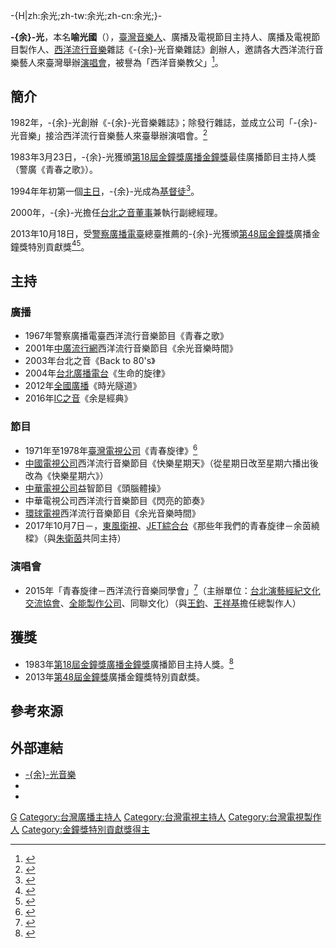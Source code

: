 {{Otheruses|other=名为余光的其他事物|余光}}
{{expand|time=2015-02-01T04:16:08+00:00}}
{{refimprove|time=2015-02-01T04:16:08+00:00}}
-{H|zh:余光;zh-tw:余光;zh-cn:余光;}-
{{藝人
| 姓名 = -{余}-光
| 類型 = 主持人
| 本名 = 喻光國
| 英文名 = 
| 綽號 = 西洋音樂教父
| 國籍 = {{ROC-TW}}
| 出生日期 = {{bya|1943}}
| 出生地 = {{TWN}}
| 語言 = 國語
| 職業 = [[主持人|主持人]]、製作人、-{余}-光音樂雜誌創辦人、余光音樂創辦人
| 教育程度 = 
| 宗教信仰 = [[基督教|基督教]]
| 配偶 = 
| 電視節目 =  
| 電視劇 = 
| 電影 =
| 網站 = 
| imdb = 
| 獎項 =1983年[[第18屆金鐘獎|第18屆金鐘獎]][[廣播金鐘獎|廣播金鐘獎]]廣播節目主持人獎<br>2013年[[第48屆金鐘獎|第48屆金鐘獎]]廣播金鐘獎特別貢獻獎
}}

'''-{余}-光'''，本名'''喻光國'''（{{bd|1943年}}），[[臺灣|臺灣]][[音樂人|音樂人]]、廣播及電視節目主持人、廣播及電視節目製作人、[[西洋|西洋]][[流行音樂|流行音樂]]雜誌《-{余}-光音樂雜誌》創辦人，邀請各大西洋流行音樂藝人來臺灣舉辦[[演唱會|演唱會]]，被譽為「西洋音樂教父」<ref name="krtnews--2014-8733">{{cite news|url=http://www.krtnews.com.tw/career-life/item/8733|publisher=財團法人國度復興傳播基金會|work=國度復興報|language=zh|date=2014-04-08|title=台上台下，榮耀歸主─  -{zh:余光;zh-tw:余光;zh-cn:余光;}-|author=蔡聽雅|deadurl=yes|archiveurl=https://web.archive.org/web/20150201131343/http://www.krtnews.com.tw/career-life/item/8733|archivedate=2015-02-01}}{{zh-tw}}</ref>。

== 簡介 ==
1982年，-{余}-光創辦《-{余}-光音樂雜誌》；除發行雜誌，並成立公司「-{余}-光音樂」接洽西洋流行音樂藝人來臺舉辦演唱會。<ref name="ic975-88">{{cite web |url= http://www.ic975.com/Main/Presenter.php?id=88 |title= 余是經典—Yesterday Once More |work= 主持人: 余光 |publisher= [[IC之音|IC之音]] |accessdate= 2015-09-17 |archive-url= https://web.archive.org/web/20151208063023/http://www.ic975.com/Main/Presenter.php?id=88 |archive-date= 2015-12-08 |dead-url= yes }}</ref>

1983年3月23日，-{余}-光獲頒[[第18屆金鐘獎|第18屆金鐘獎]][[廣播金鐘獎|廣播金鐘獎]]最佳廣播節目主持人獎（警廣《青春之歌》）。{{r|ic975-88}}{{r|krtnews--2014-8733}}

1994年年初第一個[[主日|主日]]，-{余}-光成為[[基督徒|基督徒]]<ref>{{cite news|url=http://www.ct.org.tw/news/detail/2013-03154 |publisher=財團法人基督教論壇基金會|work=[[基督教論壇報|基督教論壇報]]|language=zh|date=2013-11-23 |title= 用音樂作世界上的光─ -{余}-光 |author= 何毓芬 |location=臺北}}{{zh-tw}}</ref>。

2000年，-{余}-光擔任[[台北之音|台北之音]][[董事|董事]]兼執行副總經理。{{r|ic975-88}}

2013年10月18日，受[[警察廣播電臺|警察廣播電臺]]總臺推薦的-{余}-光獲頒[[第48屆金鐘獎|第48屆金鐘獎]]廣播金鐘獎特別貢獻獎<ref>{{cite news|author=許逸群|title=廣播金鐘／哈利路亞！「西音教父」-{余}-光榮獲特別貢獻獎|url=http://www.ettoday.net/news/20131019/284063.htm|publisher=東森新聞雲|work=[[ETtoday新聞雲|ETtoday新聞雲]]|date=2013-10-19|accessdate=2015-02-01|location=}}</ref><ref>{{cite news|url=http://ent.appledaily.com.tw/enews/article/entertainment/20130918/35301962/ |publisher=[[台灣蘋果日報|台灣蘋果日報]]|language=zh|date=2013-09-18|title= 央廣31項入圍大贏家 -{余}-光獲廣播金鐘貢獻獎 |author= 陳建岐|location=臺北}}{{zh-tw}}</ref>。{{r|ic975-88}}

== 主持 ==
===廣播===
*1967年警察廣播電臺西洋流行音樂節目《青春之歌》{{r|krtnews--2014-8733}}{{r|ic975-88}}
*2001年[[中廣流行網|中廣流行網]]西洋流行音樂節目《余光音樂時間》
*2003年台北之音《Back to 80's》
*2004年[[台北廣播電台|台北廣播電台]]《生命的旋律》
*2012年[[全國廣播|全國廣播]]《時光隧道》{{r|ic975-88}}
*2016年[[IC之音|IC之音]]《余是經典》

===節目===
*1971年至1978年[[臺灣電視公司|臺灣電視公司]]《青春旋律》{{r|krtnews--2014-8733}}<ref name="businessweekly-2015-59382">{{cite web | url= http://www.businessweekly.com.tw/KArticle.aspx?id=59382 | title= 四十年前的台灣天團 | work= 《[[商業周刊_(臺灣)|商業周刊]]》第1452期 | publisher= 商周集團 | date= 2015-09-09 | author= 馬萱人 | accessdate= 2015-09-17 | archive-date= 2016-03-04 | archive-url= https://web.archive.org/web/20160304202752/http://www.businessweekly.com.tw/KArticle.aspx?id=59382 | dead-url= no }}</ref>{{r|ic975-88}}
*[[中國電視公司|中國電視公司]]西洋流行音樂節目《快樂星期天》（從星期日改至星期六播出後改為《快樂星期六》）
*[[中華電視公司|中華電視公司]]益智節目《頭腦體操》
*中華電視公司西洋流行音樂節目《閃亮的節奏》
*[[環球電視_(台灣)|環球電視]]西洋流行音樂節目《余光音樂時間》
*2017年10月7日－，[[東風衛視|東風衛視]]、[[JET綜合台|JET綜合台]]《那些年我們的青春旋律－余茵繞樑》（與[[朱衛茵|朱衛茵]]共同主持）

=== 演唱會 ===
*2015年「青春旋律－西洋流行音樂同學會」{{r|businessweekly-2015-59382}}<ref name="chinatimes-20150701005394-260404">{{cite news | url= http://www.chinatimes.com/realtimenews/20150701005394-260404 | title= 青春旋律西洋流行音樂同樂會起跑 再掀懷舊風 | work= [[中國時報|中國時報]]即時新聞 | publisher= [[中時電子報|中時電子報]] | date= 2015-07-01 | author= 黃雯犀 | accessdate= 2015-09-17 | archive-date= 2019-12-04 | archive-url= https://web.archive.org/web/20191204130520/https://www.chinatimes.com/realtimenews/20150701005394-260404 | dead-url= no }}</ref>（主辦單位：[[台北演藝經紀文化交流協會|台北演藝經紀文化交流協會]]、[[全能製作公司|全能製作公司]]、同聯文化）（與[[王鈞|王鈞]]、[[王祥基|王祥基]]擔任總製作人）

== 獲獎 ==
*1983年[[第18屆金鐘獎|第18屆金鐘獎]][[廣播金鐘獎|廣播金鐘獎]]廣播節目主持人獎。{{r|krtnews--2014-8733}}{{r|ic975-88}}<ref name="bamid-2013-16-1000-1388">{{cite web | url= https://www.bamid.gov.tw/files/16-1000-1388.php | title= 102年廣播金鐘獎得獎名單 | publisher= [[文化部影視及流行音樂產業局|文化部影視及流行音樂產業局]] | accessdate= 2015-09-17 | deadurl= yes | archiveurl= https://web.archive.org/web/20151208150323/https://www.bamid.gov.tw/files/16-1000-1388.php | archivedate= 2015-12-08 }}</ref>
*2013年[[第48屆金鐘獎|第48屆金鐘獎]]廣播金鐘獎特別貢獻獎。

== 參考來源 ==
{{reflist|30em|refs=
}}

== 外部連結 ==
* [http://www.yukuang.com.tw/ -{余}-光音樂] {{Wayback|url=http://www.yukuang.com.tw/ |date=20201029141629 }}
* {{facebook|Yukuangmusic|-{余}-光音樂}}
* {{youtube|user=yukuangmusic|yukuangmusic}}

{{Authority control}}
{{DEFAULTSORT:Yu余}}
[[Category:喻姓|G]]
[[Category:台灣廣播主持人|Category:台灣廣播主持人]]
[[Category:台灣電視主持人|Category:台灣電視主持人]]
[[Category:台灣電視製作人|Category:台灣電視製作人]]
[[Category:金鐘獎特別貢獻獎得主|Category:金鐘獎特別貢獻獎得主]]